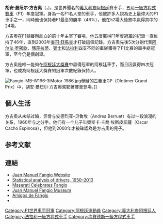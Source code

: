 {{noteTA
|G1=F1
}}
{{Infobox F1 driver
| name = Juan Manuel Fangio<br>胡安·曼努埃爾·范吉奧
| image = Fangio.png
| caption = 1952年的范吉奧
| birth_date = {{birth date|1911|6|24|df=y}}
| birth_place = [[阿根廷|阿根廷]][[巴爾卡塞|巴爾卡塞]]
| death_date = {{death date and age|1995|7|17|1911|6|24|df=y}}
| death_place = [[阿根廷|阿根廷]][[布宜諾斯艾利斯|布宜諾斯艾利斯]]
| nationality = {{flagicon|ARG}} [[阿根廷|阿根廷]]
| Years = [[1950_Formula_One_season|1950]] – [[1951_Formula_One_season|1951]]、[[1953_Formula_One_season|1953]] – [[1958_Formula_One_season|1958]]
| Team(s) = [[愛快·羅密歐車隊|愛快·羅密歐車隊]]、[[瑪莎拉蒂車隊|瑪莎拉蒂車隊]]、[[梅賽德斯車隊|梅賽德斯車隊]]、[[法拉利車隊|法拉利車隊]]
| Races = 52 (51次起步)
| Championships = 5 ([[1951_Formula_One_season|1951]]、[[1954_Formula_One_season|1954]]、[[1955_Formula_One_season|1955]]、[[1956_Formula_One_season|1956]]、[[1957_Formula_One_season|1957]])
| Wins = 24
| Podiums = 35
| Points = 245 (277{{frac|9|14}})<ref name="droppedpoints">Up until {{F1|1990}}, not all points scored by a driver contributed to their final World Championship tally (see [[List_of_Formula_One_World_Championship_points_scoring_systems|list of points scoring systems]] for more information). Numbers without parentheses are Championship points; numbers in parentheses are total points scored.</ref>
| Poles = 29
| Fastest laps = 23
| First race = 1950年[[英國大獎賽|英國大獎賽]]
| First win = 1950年[[摩納哥大獎賽|摩納哥大獎賽]]
| Last win = 1957年[[德國大獎賽|德國大獎賽]]
| Last race = 1958年[[法國大獎賽|法國大獎賽]]
}}
'''胡安·曼纽尔·方吉奥'''（{{lang-es|Juan Manuel Fangio}}，{{bd|1911年|6月24日|1995年|7月17日}})，是世界聞名的[[義大利|義大利裔]][[阿根廷|阿根廷]]賽車手，五屆[[一級方程式賽車|一級方程式賽車]]（F1）年度冠軍。身為一名F1名人堂的車手，他被許多人視為史上最偉大的F1車手之一，同時他也保持著F1最高的勝率（46%），他在52場大獎賽中贏得其中的24場。

方吉奥在F1競賽剛創立的前十年主宰了賽場，他五度贏得F1年度冠軍的紀錄一直維持了46年，直到2003年[[麥可·舒馬克|麥可·舒馬克]]才打破這個記錄。方吉奥先後5次分别代表[[阿尔法·罗密欧|阿尔法·罗密欧]]、[[瑪莎拉蒂|瑪莎拉蒂]]、[[賓士|賓士]]和[[法拉利|法拉利]]四支不同的車隊獲得了F1比赛的車手總冠軍，至今仍是個創舉。

方吉奥是唯一能夠在[[阿根廷大獎賽|阿根廷大獎賽]]中贏得冠軍的阿根廷車手，而且因贏得四次冠軍，也成為阿根廷大獎賽的冠軍次數紀錄保持人。

[[Image:Fangio-MB-W196-3lMotor-1986.jpg|thumb]]舉辦的古董車GP（Oldtimer Grand Prix）中，胡安·曼纽尔·方吉奥駕駛著{{link-en|梅賽德斯-賓士W196|Mercedes-Benz W196}}賽車登場。]]

==個人生活==
方吉奥从未结过婚，但曾与安德烈亚-贝鲁埃（Andrea Berruet）有过一段浪漫的关系，1960年与之分手。他们有一个儿子叫奧斯卡·卡喬·埃斯皮諾薩（Oscar Cacho Espinosa），但他到2000年才被確認為是方吉奧的兒子。

==参考文献==
{{Reflist|
<ref>{{cite web |url=http://www.formula1.com/teams_and_drivers/hall_of_fame/268/ |language=en |title=Driver Profile - Juan Manuel Fangio |publisher=F1官方網站 |date= |accessdate=2013年4月23日 |deadurl=yes |archiveurl=https://web.archive.org/web/20070629204547/http://www.formula1.com/teams_and_drivers/hall_of_fame/268/ |archivedate=2007年6月29日 }}</ref>
}}

==連結==
{{commons category}}
* [http://www.jmfangio.org/english.html Juan Manuel Fangio Website] {{Wayback|url=http://www.jmfangio.org/english.html |date=20200217084351 }}
* [https://www.bbc.com/sport/0/formula1/26464195 Statistical analysis of drivers, 1950–2013] {{Wayback|url=https://www.bbc.com/sport/0/formula1/26464195 |date=20151018112117 }}
* [https://web.archive.org/web/20130911142812/http://www.maseraticelebratesfangio.com/ Maserati Celebrates Fangio]
* [http://www.museofangio.com/ Juan Manuel Fangio Museum] {{Wayback|url=http://www.museofangio.com/ |date=20150812050545 }} {{in lang|es}}
* [https://web.archive.org/web/20090202082412/http://amigosdefangio.org/ Amigos de Fangio] {{in lang|es}}
* {{IMDb name|0266775}}
{{F1車手世界冠軍}}
{{法拉利車隊}}
{{Portal bar|阿根廷|義大利|一級方程式}}
{{Authority control}}
{{DEFAULTSORT:Fangio, Juan Manuel}}
[[Category:F1世界車手冠軍|Category:F1世界車手冠軍]]
[[Category:阿根廷運動員|Category:阿根廷運動員]]
[[Category:義大利裔阿根廷人|Category:義大利裔阿根廷人]]
[[Category:法拉利一級方程式車手|Category:法拉利一級方程式車手]]
[[Category:梅賽德斯一級方程式車手|Category:梅賽德斯一級方程式車手]]
